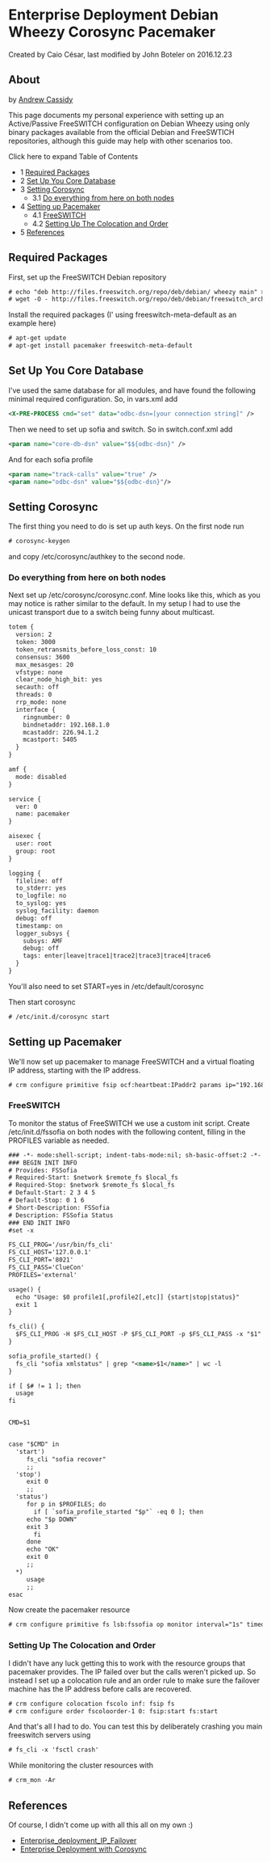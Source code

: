 
# Enterprise Deployment Debian Wheezy Corosync Pacemaker 

 Created by  Caio César, last modified by  John Boteler on 2016.12.23

## About

by [Andrew Cassidy](https://freeswitch.org/confluence/display/~andee)  

This page documents my personal experience with setting up an Active/Passive FreeSWITCH configuration on Debian Wheezy using only binary packages available from the official Debian and FreeSWTICH repositories, although this guide may help with other scenarios too.

  
Click here to expand Table of Contents

* 1 [Required Packages](#-freeswitch--enterprise-deployment-debian-wheezy-corosync-pacemaker-)
* 2 [Set Up You Core Database](#-freeswitch--enterprise-deployment-debian-wheezy-corosync-pacemaker-)
* 3 [Setting Corosync](#-freeswitch--enterprise-deployment-debian-wheezy-corosync-pacemaker-)  
   * 3.1 [Do everything from here on both nodes](#-freeswitch--enterprise-deployment-debian-wheezy-corosync-pacemaker-)
* 4 [Setting up Pacemaker](#-freeswitch--enterprise-deployment-debian-wheezy-corosync-pacemaker-)  
   * 4.1 [FreeSWITCH](#-freeswitch--enterprise-deployment-debian-wheezy-corosync-pacemaker-)  
   * 4.2 [Setting Up The Colocation and Order](#-freeswitch--enterprise-deployment-debian-wheezy-corosync-pacemaker-)
* 5 [References](#-freeswitch--enterprise-deployment-debian-wheezy-corosync-pacemaker-)

## Required Packages

First, set up the FreeSWITCH Debian repository

```xml
# echo "deb http://files.freeswitch.org/repo/deb/debian/ wheezy main" >> /etc/apt/sources.list.d/freeswitch.list"
# wget -O - http://files.freeswitch.org/repo/deb/debian/freeswitch_archive_g0.pub | apt-key add -
```

Install the required packages (I' using freeswitch-meta-default as an example here)

```xml
# apt-get update
# apt-get install pacemaker freeswitch-meta-default
```

## Set Up You Core Database

I've used the same database for all modules, and have found the following minimal required configuration. So, in vars.xml add

```xml
<X-PRE-PROCESS cmd="set" data="odbc-dsn=[your connection string]" />
```

Then we need to set up sofia and switch. So in switch.conf.xml add

```xml
<param name="core-db-dsn" value="$${odbc-dsn}" />
```

And for each sofia profile

```xml
<param name="track-calls" value="true" />
<param name="odbc-dsn" value="$${odbc-dsn}"/>
```

## Setting Corosync

The first thing you need to do is set up auth keys. On the first node run

```xml
# corosync-keygen
```

and copy /etc/corosync/authkey to the second node.

### Do everything from here on both nodes

Next set up /etc/corosync/corosync.conf. Mine looks like this, which as you may notice is rather similar to the default. In my setup I had to use the unicast transport due to a switch being funny about multicast.

```xml
totem {
  version: 2
  token: 3000
  token_retransmits_before_loss_const: 10
  consensus: 3600
  max_mesasges: 20
  vfstype: none
  clear_node_high_bit: yes
  secauth: off
  threads: 0
  rrp_mode: none
  interface {
    ringnumber: 0
    bindnetaddr: 192.168.1.0
    mcastaddr: 226.94.1.2
    mcastport: 5405
  }
}

amf {
  mode: disabled
}

service {
  ver: 0
  name: pacemaker
}

aisexec {
  user: root
  group: root
}

logging {
  fileline: off
  to_stderr: yes
  to_logfile: no
  to_syslog: yes
  syslog_facility: daemon
  debug: off
  timestamp: on
  logger_subsys {
    subsys: AMF
    debug: off
    tags: enter|leave|trace1|trace2|trace3|trace4|trace6
  }
}


```

You'll also need to set START=yes in /etc/default/corosync  
  
Then start corosync

```xml
# /etc/init.d/corosync start
```

## Setting up Pacemaker

We'll now set up pacemaker to manage FreeSWITCH and a virtual floating IP address, starting with the IP address.

```xml
# crm configure primitive fsip ocf:heartbeat:IPaddr2 params ip="192.168.1.50" cidr_netmask="24"
```

### FreeSWITCH

To monitor the status of FreeSWITCH we use a custom init script. Create /etc/init.d/fssofia on both nodes with the following content, filling in the PROFILES variable as needed.

```xml
### -*- mode:shell-script; indent-tabs-mode:nil; sh-basic-offset:2 -*-
### BEGIN INIT INFO
# Provides: FSSofia
# Required-Start: $network $remote_fs $local_fs
# Required-Stop: $network $remote_fs $local_fs
# Default-Start: 2 3 4 5
# Default-Stop: 0 1 6
# Short-Description: FSSofia
# Description: FSSofia Status
### END INIT INFO
#set -x

FS_CLI_PROG='/usr/bin/fs_cli'
FS_CLI_HOST='127.0.0.1'
FS_CLI_PORT='8021'
FS_CLI_PASS='ClueCon'
PROFILES='external'

usage() {
  echo "Usage: $0 profile1[,profile2[,etc]] {start|stop|status}"
  exit 1
}

fs_cli() {
  $FS_CLI_PROG -H $FS_CLI_HOST -P $FS_CLI_PORT -p $FS_CLI_PASS -x "$1"
}

sofia_profile_started() {
  fs_cli "sofia xmlstatus" | grep "<name>$1</name>" | wc -l
}

if [ $# != 1 ]; then
  usage
fi


CMD=$1


case "$CMD" in
  'start')
     fs_cli "sofia recover"
     ;;
  'stop')
     exit 0
     ;;
  'status')
     for p in $PROFILES; do
       if [ `sofia_profile_started "$p"` -eq 0 ]; then
	 echo "$p DOWN"
	 exit 3
       fi
     done
     echo "OK"
     exit 0
     ;;
  *)
     usage
     ;;
esac
```

  
Now create the pacemaker resource

```xml
# crm configure primitive fs lsb:fssofia op monitor interval="1s" timeout="2s" enabled="true"
```

### Setting Up The Colocation and Order

I didn't have any luck getting this to work with the resource groups that pacemaker provides. The IP failed over but the calls weren't picked up. So instead I set up a colocation rule and an order rule to make sure the failover machine has the IP address before calls are recovered.

```xml
# crm configure colocation fscolo inf: fsip fs
# crm configure order fscoloorder-1 0: fsip:start fs:start
```

And that's all I had to do. You can test this by deliberately crashing you main freeswitch servers using

```xml
# fs_cli -x 'fsctl crash'
```

While monitoring the cluster resources with

```xml
# crm_mon -Ar
```

## References

Of course, I didn't come up with all this all on my own :)

* [Enterprise\_deployment\_IP\_Failover](Enterprise-deployment-IP-Failover_13173159.mdx#--)
* [Enterprise Deployment with Corosync](./Enterprise-Deployment-with-Corosync_13173246.mdx#--)


